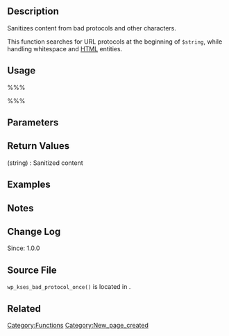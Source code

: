 == Description ==
Sanitizes content from bad protocols and other characters. 

This function searches for URL protocols at the beginning of <tt>$string</tt>, while handling whitespace and [[wikipedia:HTML|HTML]] entities. 

== Usage ==
%%%<?php wp_kses_bad_protocol_once( $string, $allowed_protocols ) ?>%%%

== Parameters ==
{{Parameter|$string|string|Content to check for bad protocols}}
{{Parameter|$allowed_protocols|string|Allowed protocols}}

== Return Values ==
; (string) : Sanitized content

== Examples ==
<!-- Need creative examples. Feel free to link to external examples. -->

== Notes ==

== Change Log ==
Since: 1.0.0

== Source File ==

<tt>wp_kses_bad_protocol_once()</tt> is located in {{Trac|wp-includes/kses.php}}.

== Related ==
<!--
    To Do:
    Need to find related functions.
    Need to create groups of functions and create templates to add them to a page quickly.
    Some functions may be related to many groups of functions.
-->

{{Tag Footer}}

[[Category:Functions]]
[[Category:New_page_created]]